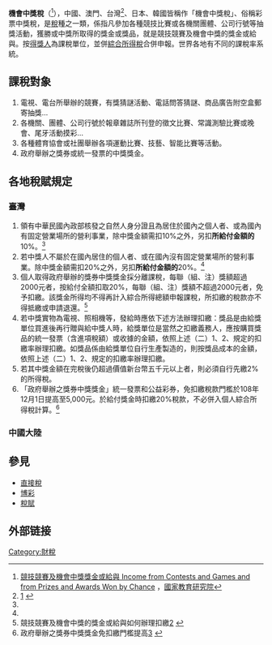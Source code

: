 
{{Globalize|area=[[兩岸三地|兩岸三地]]}}
{{公共财政}}

'''機會中獎稅'''（{{lang-en|'''Income from Contests and Games and from Prizes and Awards Won by Chance'''}}<ref>[http://terms.naer.edu.tw/detail/1624709/ 競技競賽及機會中獎獎金或給與 Income from Contests and Games and from Prizes and Awards Won by Chance] {{Wayback|url=http://terms.naer.edu.tw/detail/1624709/ |date=20150220080745 }}，[[國家教育研究院|國家教育研究院]]{{zh-tw}}</ref>），中國、澳門、台灣<ref>[http://service.ntbna.gov.tw/etwmain/front/ETW171W/edit?taxdiscussId=1021014e0001] {{Wayback|url=http://service.ntbna.gov.tw/etwmain/front/ETW171W/edit?taxdiscussId=1021014e0001 |date=20150220080822 }}{{zh-tw}}</ref>、日本、韓國皆稱作「機會中獎稅」、俗稱彩票中獎稅，是[[稅|稅]]種之一類，係指凡參加各種競技比賽或各機關團體、公司行號等抽獎活動，獲勝或中獎所取得的獎金或獎品，就是競技競賽及機會中獎的獎金或給與。按[[得獎人|得獎人]]為課稅單位，並併[[綜合所得稅|綜合所得稅]]合併申報。世界各地有不同的課稅率系統。

==課稅對象==
#電視、電台所舉辦的競賽，有獎猜謎活動、電話問答猜謎、商品廣告附空盒郵寄抽獎…
#各機關、團體、公司行號於報章雜誌所刊登的徵文比賽、常識測驗比賽或晚會、尾牙活動摸彩…
#各種體育協會或社團舉辦各項運動比賽、技藝、智能比賽等活動。
#政府舉辦之獎券或統一發票的中獎獎金。

==各地稅賦規定  ==
===臺灣===
# 領有中華民國內政部核發之自然人身分證且為居住於國內之個人者、或為國內有固定營業場所的營利事業，除中獎金額需扣10%之外，另扣'''所給付金額的'''10%。<ref name="etax-govtw-ETW118W"/>
# 若中獎人不屬於在國內居住的個人者、或在國內沒有固定營業場所的營利事業。除中獎金額需扣20%之外，另扣'''所給付金額的'''20%。<ref name="etax-govtw-ETW118W"/>
# 個人取得政府舉辦的獎券中獎獎金採分離課稅，每聯（組、注）獎額超過2000元者，按給付全額扣取20%，每聯（組、注）獎額不超過2000元者，免予扣繳。該獎金所得均不得再計入綜合所得總額申報課稅，所扣繳的稅款亦不得抵繳或申請退還。<ref name="etax-govtw-ETW118W">競技競賽及機會中獎的獎金或給與如何辦理扣繳[http://www.etax.nat.gov.tw/etwmain/front/ETW118W/CON/471/9164759166372525521?tagCode=] {{Wayback|url=http://www.etax.nat.gov.tw/etwmain/front/ETW118W/CON/471/9164759166372525521?tagCode= |date=20181211121155 }}{{zh-tw}}</ref>
# 若中獎實物為電視、照相機等，發給時應依下述方法辦理扣繳：獎品是由給獎單位買進後再行贈與給中獎人時，給獎單位是當然之扣繳義務人，應按購買獎品的統一發票（含進項稅額）或收據的金額，依照上述（二）1、2、規定的扣繳率辦理扣繳。如獎品係由給獎單位自行生產製造的，則按獎品成本的金額，依照上述（二）1、2、規定的扣繳率辦理扣繳。
# 若其中獎金額在完稅後仍超過價值新台幣五千元以上者，則必須自行先繳2%的所得稅。
# 「政府舉辦之獎券中獎獎金」統一發票和公益彩券，免扣繳稅款門檻於108年12月1日提高至5,000元。於給付獎金時扣繳20%稅款，不必併入個人綜合所得稅計算。<ref>政府舉辦之獎券中獎獎金免扣繳門檻提高[https://www.etax.nat.gov.tw/etwmain/front/ETW118W/CON/444/6671042622123807200] {{Wayback|url=https://www.etax.nat.gov.tw/etwmain/front/ETW118W/CON/444/6671042622123807200 |date=20201003062318 }}{{zh-tw}}</ref>

===中國大陸===
{{fact|中華人民共和國国家税务总局《个人所得税代扣代缴暂行办法》第九条有明确的规定：“扣缴义务人在代扣税款时，必须向纳税人开具税务机关统一印制的代扣代收税款凭证，并详细注明纳税人姓名、工作单位、家庭住址和居民身份证或护照号码(无上述证件的，可用其他能有效证明身份的证件)等个人情况。”

凡单注奖金在高於10000元時，按国家税法规定，应全额缴纳所中奖金金额的20%作为个人偶然所得税。中奖彩民在支付税款时，可以向收款单位索取由税务机关统一印制的代扣代收税款凭证，作为已纳税凭证。}}

==參見==
*[[直接稅|直接稅]]
*[[博彩|博彩]]
*[[稅賦|稅賦]]

== 外部链接 ==

{{Wikisource|所得稅法 (中華民國)}}

[[Category:財稅|Category:財稅]]